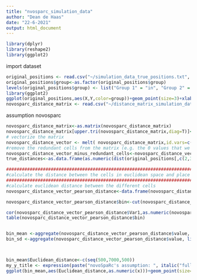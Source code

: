 ```yaml
---
title: "nvosparc_simulation_data"
author: "Dean de Haas"
date: "22-6-2021"
output: html_document
---
```


```r
library(dplyr)
library(reshape2)
library(ggplot2)
```

import dataset

```r
original_positions <- read.csv("~/simulation_data_true_positions.txt", sep="")
original_positions$group<-as.factor(original_positions$group)
levels(original_positions$group) <- list("Group 1" = "in", "Group 2" = "out")
library(ggplot2)
ggplot(original_positions,aes(X,Y,color=group))+geom_point(size=3)+xlab('X coordinate')+ylab('Y coordinate')+theme(text = element_text(size = 15),axis.text.x = element_text( size=15),axis.text.y = element_text( size=15))
novosparc_distance_matrix <- read.csv("~/distance_matrix_simulation_data.csv", row.names=1)

```

assumption novosparc

```r

novosparc_distance_matrix<-as.matrix(novosparc_distance_matrix)
novosparc_distance_matrix[upper.tri(novosparc_distance_matrix,diag=T)]<--1000000
# vectorize the matrix 
novosparc_distance_vector <- melt( novosparc_distance_matrix,id.vars=c('from','to'))
#remove the redundant cells from the matrix (e.g. the 0 values that we previously created)
novosparc_distance_vector_minus_redundant_cells<-novosparc_distance_vector[!(novosparc_distance_vector$value==-1000000),]
true_distances<-as.data.frame(as.numeric(dist(original_positions[,c(2,3)])))

#########################################################################################
#calculate the distance between the cells in euclidean space and place in correct format#
#########################################################################################
#calculate euclidean distance between the different cells
novosparc_distance_vector_pearson_distance<-data.frame(novosparc_distance_vector_minus_redundant_cells,true_distances)

novosparc_distance_vector_pearson_distance$bin<-cut(novosparc_distance_vector_pearson_distance$as.numeric.dist.original_positions...c.2..3....,c(seq(0,7000,500)))

cor(novosparc_distance_vector_pearson_distance$Var1,as.numeric(novosparc_distance_vector_pearson_distance$Var2),method='pearson')
table(novosparc_distance_vector_pearson_distance$bin)


bin_mean <-aggregate(novosparc_distance_vector_pearson_distance$value, list(novosparc_distance_vector_pearson_distance$bin), function(x) mean = mean(x)) 
bin_sd <-aggregate(novosparc_distance_vector_pearson_distance$value, list(novosparc_distance_vector_pearson_distance$bin), function(x) sd = sd(x))



bin_mean$Euclidean_distance<-c(seq(500,7000,500))
my_y_title <- expression(paste("novoSpaRc's assumption: ", italic("full gene set")))
ggplot(bin_mean,aes(Euclidean_distance,as.numeric(x)))+geom_point(size=3)+ggtitle(my_y_title)+ geom_errorbar(aes(ymin=as.numeric(x)-as.numeric(bin_sd$x),ymax=as.numeric(x)+as.numeric(bin_sd$x)), width=100,               position=position_dodge(.9)) +  xlab("Reference spatial Euclidean distance") + ylab("Expression distance")+scale_x_continuous( breaks=c(0,500,1500,2500,3500,4500,5500,6500))+theme(text = element_text(size = 15),axis.text.x = element_text( size=15),axis.text.y = element_text( size=15))+geom_line(size=0.1)

```
